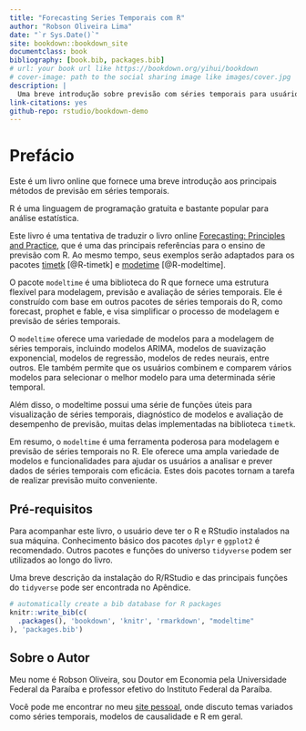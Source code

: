 ```yaml
---
title: "Forecasting Series Temporais com R"
author: "Robson Oliveira Lima"
date: "`r Sys.Date()`"
site: bookdown::bookdown_site
documentclass: book
bibliography: [book.bib, packages.bib]
# url: your book url like https://bookdown.org/yihui/bookdown
# cover-image: path to the social sharing image like images/cover.jpg
description: |
  Uma breve introdução sobre previsão com séries temporais para usuários de R utilizando o pacote modeltime.
link-citations: yes
github-repo: rstudio/bookdown-demo
---
```


# Prefácio

Este é um livro online que fornece uma breve introdução aos principais métodos de previsão em séries temporais.

R é uma linguagem de programação gratuita e bastante popular para análise estatística.

Este livro é uma tentativa de traduzir o livro online [Forecasting: Principles and Practice](https://otexts.com/fpp3/index.html), que é uma das principais referências para o ensino de previsão com R. Ao mesmo tempo, seus exemplos serão adaptados para os pacotes [timetk](https://business-science.github.io/timetk/) [@R-timetk] e [modetime](https://business-science.github.io/modeltime/index.html) [@R-modeltime]. 

O pacote `modeltime` é uma biblioteca do R que fornece uma estrutura flexível para modelagem, previsão e avaliação de séries temporais. Ele é construído com base em outros pacotes de séries temporais do R, como forecast, prophet e fable, e visa simplificar o processo de modelagem e previsão de séries temporais.

O `modeltime` oferece uma variedade de modelos para a modelagem de séries temporais, incluindo modelos ARIMA, modelos de suavização exponencial, modelos de regressão, modelos de redes neurais, entre outros. Ele também permite que os usuários combinem e comparem vários modelos para selecionar o melhor modelo para uma determinada série temporal.

Além disso, o modeltime possui uma série de funções úteis para visualização de séries temporais, diagnóstico de modelos e avaliação de desempenho de previsão, muitas delas implementadas na biblioteca `timetk`. 

Em resumo, o `modeltime` é uma ferramenta poderosa para modelagem e previsão de séries temporais no R. Ele oferece uma ampla variedade de modelos e funcionalidades para ajudar os usuários a analisar e prever dados de séries temporais com eficácia.
Estes dois pacotes tornam a tarefa de realizar previsão muito conveniente.


## Pré-requisitos

Para acompanhar este livro, o usuário deve ter o R e RStudio instalados na sua máquina. Conhecimento básico dos pacotes `dplyr` e `ggplot2` é recomendado. Outros pacotes e funções do universo `tidyverse` podem ser utilizados ao longo do livro.

Uma breve descrição da instalação do R/RStudio e das principais funções do `tidyverse` pode ser encontrada no Apêndice.

```r
# automatically create a bib database for R packages
knitr::write_bib(c(
  .packages(), 'bookdown', 'knitr', 'rmarkdown', "modeltime"
), 'packages.bib')
```



## Sobre o Autor

Meu nome é Robson Oliveira, sou Doutor em Economia pela Universidade Federal da Paraíba e professor efetivo do Instituto Federal da Paraíba.

Você pode me encontrar no meu [site pessoal](https://robsonolima.com.br/), onde discuto temas variados como séries temporais, modelos de causalidade e R em geral.